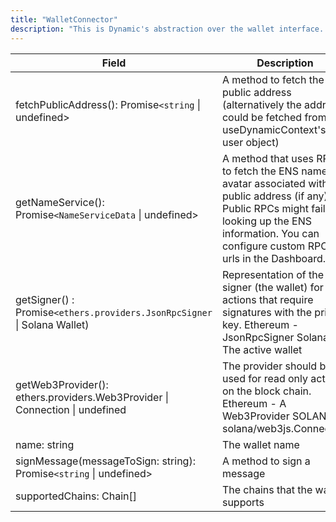```yaml
---
title: "WalletConnector"
description: "This is Dynamic's abstraction over the wallet interface. This can be used to interact with the users wallet."
---
```


| Field                                                                       | Description                                                                                                                                                                                                     |
| --------------------------------------------------------------------------- | --------------------------------------------------------------------------------------------------------------------------------------------------------------------------------------------------------------- |
| fetchPublicAddress(): Promise`<string` \| undefined>                        | A method to fetch the public address (alternatively the address could be fetched from useDynamicContext's user object)                                                                                          |
| getNameService(): Promise`<NameServiceData` \| undefined>                   | A method that uses RPC to fetch the ENS name and avatar associated with the public address (if any). Public RPCs might fail looking up the ENS information. You can configure custom RPC urls in the Dashboard. |
| getSigner() : Promise`<ethers.providers.JsonRpcSigner` \| Solana Wallet)    | Representation of the signer (the wallet) for actions that require signatures with the private key. Ethereum - JsonRpcSigner Solana - The active wallet                                                         |
| getWeb3Provider(): ethers.providers.Web3Provider \| Connection \| undefined | The provider should be used for read only actions on the block chain. Ethereum - A Web3Provider SOLANA - solana/web3js.Connection                                                                               |
| name: string                                                                | The wallet name                                                                                                                                                                                                 |
| signMessage(messageToSign: string): Promise`<string` \| undefined>          | A method to sign a message                                                                                                                                                                                      |
| supportedChains: Chain[]                                                    | The chains that the wallet supports                                                                                                                                                                             |

